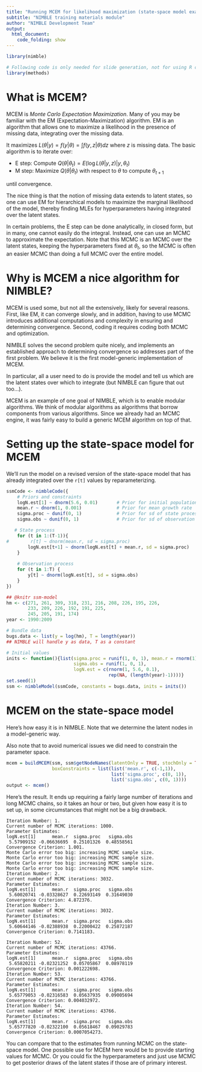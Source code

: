 ```yaml
---
title: "Running MCEM for likelihood maximization (state-space model example)"
subtitle: "NIMBLE training materials module"
author: "NIMBLE Development Team"
output:
  html_document:
    code_folding: show
---
```


```r
library(nimble)
```
```r
# Following code is only needed for slide generation, not for using R code separately.
library(methods)
```

# What is MCEM?

MCEM is *Monte Carlo Expectation Maximization*. Many of you may be familiar with the EM (Expectation-Maximization) algorithm. EM is an algorithm that allows one to maximize a likelihood in the presence of missing data, integrating over the missing data.

It maximizes $L(\theta|y) = f(y|\theta) = \int f(y,z|\theta)dz$ where $z$ is missing data. The basic algorithm is to iterate over:

 - E step: Compute $Q(\theta | \theta_t) = E(\log L(\theta|y,z) | y,\theta_t)$
 - M step: Maximize $Q(\theta | \theta_t)$ with respect to $\theta$ to compute $\theta_{t+1}$

until convergence. 

The nice thing is that the notion of missing data extends to latent states, so one can use EM for hierarchical models to maximize the marginal likelihood of the model, thereby finding MLEs for hyperparameters having integrated over the latent states. 

In certain problems, the E step can be done analytically, in closed form, but in many, one cannot easily do the integral. Instead, one can use an MCMC to approximate the expectation. Note that this MCMC is an MCMC over the latent states, keeping the hyperparameters fixed at $\theta_t$, so the MCMC is often an easier MCMC than doing a full MCMC over the entire model. 

# Why is MCEM a nice algorithm for NIMBLE?

MCEM is used some, but not all the extensively, likely for several reasons. First, like EM, it can converge slowly, and in addition, having to use MCMC introduces additional computations and complexity in ensuring and determining convergence. Second, coding it requires coding both MCMC and optimization. 

NIMBLE solves the second problem quite nicely, and implements an established approach to determining convergence so addresses part of the first problem.  We believe it is the first model-generic implementation of MCEM. 

In particular, all a user need to do is provide the model and tell us which are the latent states over which to integrate (but NIMBLE can figure that out too...). 

MCEM is an example of one goal of NIMBLE, which is to enable modular algorithms. We think of modular algorithms as algorithms that borrow components from various algorithms. Since we already had an MCMC engine, it was fairly easy to build a generic MCEM algorithm on top of that. 

# Setting up the state-space model for MCEM


We'll run the model on a revised version of the state-space model that has already integrated over the `r[t]` values by reparameterizing. 

```r
ssmCode <- nimbleCode({
    # Priors and constraints
    logN.est[1] ~ dnorm(5.6, 0.01)       # Prior for initial population size
    mean.r ~ dnorm(1, 0.001)             # Prior for mean growth rate
    sigma.proc ~ dunif(0, 1)             # Prior for sd of state process
    sigma.obs ~ dunif(0, 1)              # Prior for sd of observation process

   # State process
    for (t in 1:(T-1)){
#        r[t] ~ dnorm(mean.r, sd = sigma.proc)
        logN.est[t+1] ~ dnorm(logN.est[t] + mean.r, sd = sigma.proc)
    }
    
    # Observation process
    for (t in 1:T) {
        y[t] ~ dnorm(logN.est[t], sd = sigma.obs)
    }
})

## @knitr ssm-model
hm <- c(271, 261, 309, 318, 231, 216, 208, 226, 195, 226,
        233, 209, 226, 192, 191, 225,
        245, 205, 191, 174)
year <- 1990:2009

# Bundle data
bugs.data <- list(y = log(hm), T = length(year))
## NIMBLE will handle y as data, T as a constant

# Initial values
inits <- function(){list(sigma.proc = runif(1, 0, 1), mean.r = rnorm(1),
                         sigma.obs = runif(1, 0, 1),
                         logN.est = c(rnorm(1, 5.6, 0.1),
                                      rep(NA, (length(year)-1))))}
set.seed(1)
ssm <- nimbleModel(ssmCode, constants = bugs.data, inits = inits()) 
```

# MCEM on the state-space model

Here's how easy it is in NIMBLE. Note that we determine the latent nodes in a model-generic way. 

Also note that to avoid numerical issues we did need to constrain the parameter space. 

```r
mcem = buildMCEM(ssm, ssm$getNodeNames(latentOnly = TRUE, stochOnly = TRUE),
                 boxConstraints = list(list('mean.r', c(-1,1)),
                                       list('sigma.proc', c(0, 1)),
                                       list('sigma.obs', c(0, 1))))
output <- mcem()
```

Here's the result. It ends up requiring a fairly large number of iterations and long MCMC chains, so it takes an hour or two, but given how easy it is to set up, in some circumstances that might not be a big drawback. 

```
Iteration Number: 1.
Current number of MCMC iterations: 1000.
Parameter Estimates: 
logN.est[1]      mean.r  sigma.proc   sigma.obs 
 5.57909152 -0.06636695  0.25101326  0.48558561 
Convergence Criterion: 1.001.
Monte Carlo error too big: increasing MCMC sample size.
Monte Carlo error too big: increasing MCMC sample size.
Monte Carlo error too big: increasing MCMC sample size.
Monte Carlo error too big: increasing MCMC sample size.
Iteration Number: 2.
Current number of MCMC iterations: 3032.
Parameter Estimates: 
logN.est[1]      mean.r  sigma.proc   sigma.obs 
 5.60020741 -0.03328627  0.22693149  0.31649030 
Convergence Criterion: 4.872376.
Iteration Number: 3.
Current number of MCMC iterations: 3032.
Parameter Estimates: 
logN.est[1]      mean.r  sigma.proc   sigma.obs 
 5.60644146 -0.02388938  0.22000422  0.25872187 
Convergence Criterion: 0.7141183.

Iteration Number: 52.
Current number of MCMC iterations: 43766.
Parameter Estimates: 
logN.est[1]      mean.r  sigma.proc   sigma.obs 
 5.65820211 -0.02321252  0.05705867  0.08978119 
Convergence Criterion: 0.001222698.
Iteration Number: 53.
Current number of MCMC iterations: 43766.
Parameter Estimates: 
logN.est[1]      mean.r  sigma.proc   sigma.obs 
 5.65779053 -0.02316583  0.05637935  0.09005694 
Convergence Criterion: 0.004032972.
Iteration Number: 54.
Current number of MCMC iterations: 43766.
Parameter Estimates: 
logN.est[1]      mean.r  sigma.proc   sigma.obs 
 5.65777820 -0.02322100  0.05618467  0.09029783 
Convergence Criterion: 0.0007054273.
```

You can compare that to the estimates from running MCMC on the state-space model. One possible use for MCEM here would be to provide starting values for MCMC. Or you could fix the hyperparameters and just use MCMC to get posterior draws of the latent states if those are of primary interest. 
